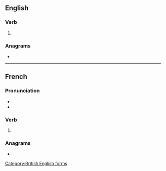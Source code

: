 {{also|formalisé}}
==English==

===Verb===
{{en-verb}}

# {{alternative spelling of|en|formalize}}

===Anagrams===
* {{anagrams|en|a=aefilmors|frailsome}}

[[Category:British English forms]]

----

==French==

===Pronunciation===
* {{fr-IPA|pos=v}}
* {{homophones|fr|formalisent|formalises}}

===Verb===
{{head|fr|verb form}}

# {{inflection of|fr|formaliser||1//3|s|pres|ind//sub|;|2|s|impr}}

===Anagrams===
* {{l|fr|aliformes}}
